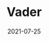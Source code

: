 ---
title: "Vader"
date: "2021-07-25"
hero_image: "./vader.jpg"
hero_image_alt: "Darth vader"
hero_image_credit_text: "Dave Prowse"
hero_image_credit_link: "https://unsplash.com/photos/ocZ-_Y7-Ptg"
---